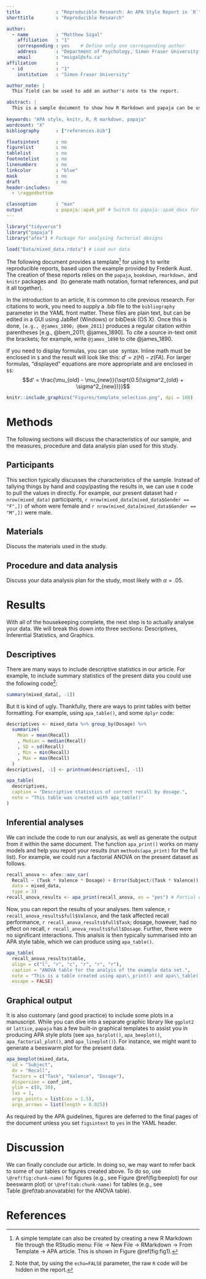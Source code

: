 ```yaml
---
title             : "Reproducible Research: An APA Style Report in `R`"
shorttitle        : "Reproducible Research"

author: 
  - name          : "Matthew Sigal"
    affiliation   : "1"
    corresponding : yes    # Define only one corresponding author
    address       : "Department of Psychology, Simon Fraser University, 8888 University Dr., Burnaby, British Columbia, Canada, V5A 1S6"
    email         : "msigal@sfu.ca"
affiliation       :
  - id            : "1"
    institution   : "Simon Fraser University"

author_note: |
  This field can be used to add an author's note to the report.

abstract: |
  This is a sample document to show how R Markdown and papaja can be used to prepare an APA style manuscript. This can be converted into a PDF or Word document, as needed.
  
keywords: "APA style, knitr, R, R markdown, papaja"
wordcount: "X"
bibliography      : ["references.bib"]

floatsintext      : no
figurelist        : no
tablelist         : no
footnotelist      : no
linenumbers       : no
linkcolor         : "blue"
mask              : no
draft             : no
header-includes:
  - \raggedbottom

classoption       : "man"
output            : papaja::apa6_pdf # Switch to papaja::apa6_docx for Word documents
---
```


```r
library("tidyverse") 
library("papaja")
library("afex") # Package for analysing factorial designs

load("Data/mixed_data.rdata") # Load our data
```

The following document provides a template[^1] for using `R` to write reproducible reports, based upon the example provided by Frederik Aust. The creation of these reports relies on the `papaja`, `bookdown`, `rmarkdown,` and `knitr` packages and \LaTeX\ (to generate math notation, format references, and put it all together). 

In the introduction to an article, it is common to cite previous research. For citations to work, you need to supply a .bib file to the `bibliography` parameter in the YAML front matter. These files are plain text, but can be edited in a GUI using JabRef (Windows) or bibDesk (OS X). Once this is done, `[e.g., @james_1890; @bem_2011]` produces a regular citation within parentheses [e.g., @bem_2011; @james_1890]. To cite a source in-text omit the brackets; for example, write `@james_1890` to cite @james_1890.

If you need to display formulas, you can use \LaTeX\ syntax. Inline math must be enclosed in `$` and the result will look like this: $d' = z(H) - z(FA)$. For larger formulas, "displayed" equations are more appropriate and are enclosed in `$$`:
$$d' = \frac{\mu_{old} - \mu_{new}}{\sqrt{0.5(\sigma^2_{old} + \sigma^2_{new})}}$$

[^1]: A simple template can also be created by creating a new R Markdown file through the RStudio menu: File $\rightarrow$ New File $\rightarrow$ RMarkdown $\rightarrow$ From Template $\rightarrow$ APA article. This is shown in Figure\ \@ref(fig:fig1).

```r
knitr::include_graphics("Figures/template_selection.png", dpi = 108)
```

# Methods

The following sections will discuss the characteristics of our sample, and the measures, procedure and data analysis plan used for this study. 

## Participants

This section typically discusses the characteristics of the sample. Instead of tallying things by hand and copy/pasting the results in, we can use `R` code to pull the values in directly. For example, our present dataset had `r nrow(mixed_data)` participants, `r nrow(mixed_data[mixed_data$Gender == "F",])` of whom were female and `r nrow(mixed_data[mixed_data$Gender == "M",])` were male.

## Materials

Discuss the materials used in the study.

## Procedure and data analysis

Discuss your data analysis plan for the study, most likely with $\alpha = .05$.

# Results

With all of the housekeeping complete, the next step is to actually analyse your data. We will break this down into three sections: Descriptives, Inferential Statistics, and Graphics.

## Descriptives

There are many ways to include descriptive statistics in our article. For example, to include summary statistics of the present data you could use the following code[^2]:

```r
summary(mixed_data[, -1])
```

[^2]: Note that, by using the `echo=FALSE` parameter, the raw `R` code will be hidden in the report.

But it is kind of ugly. Thankfully, there are ways to print tables with better formatting. For example, using `apa_table()`, and some `dplyr` code:

```r
descriptives <- mixed_data %>% group_by(Dosage) %>%
  summarize(
    Mean = mean(Recall)
    , Median = median(Recall)
    , SD = sd(Recall)
    , Min = min(Recall)
    , Max = max(Recall)
  )
descriptives[, -1] <- printnum(descriptives[, -1])

apa_table(
  descriptives,
  caption = "Descriptive statistics of correct recall by dosage.",
  note = "This table was created with apa_table()"
)
```

## Inferential analyses

We can include the code to run our analysis, as well as generate the output from it within the same document. The function `apa_print()` works on many models and help you report your results (run `methods(apa_print)` for the full list). For example, we could run a factorial ANOVA on the present dataset as follows.

```r
recall_anova <- afex::aov_car(
  Recall ~ (Task * Valence * Dosage) + Error(Subject/(Task * Valence)) + Dosage, 
  data = mixed_data,
  type = 3)
recall_anova_results <- apa_print(recall_anova, es = "pes") # Partial eta-square effect size
```

Now, you can report the results of your analyses. Item valence, `r recall_anova_results$full$Valence`, and the task affected recall performance, `r recall_anova_results$full$Task`; dosage, however, had no effect on recall, `r recall_anova_results$full$Dosage`. Further, there were no significant interactions. This analsis is then typically summarised into an APA style table, which we can produce using `apa_table()`.

```r
apa_table(
  recall_anova_results$table,
  align = c("l", "r", "c", "r", "r", "r"),
  caption = "ANOVA table for the analyis of the example data set.",
  note = "This is a table created using apa\\_print() and apa\\_table().", 
  escape = FALSE)
```

## Graphical output

It is also customary (and good practice) to include some plots in a manuscript. While you can dive into a separate graphic library like `ggplot2` or `lattice`, `papaja` has a few built-in graphical templates to assist you in producing APA style plots (see `apa_barplot()`, `apa_beeplot()`, `apa_factorial_plot()`, and `apa_lineplot()`). For instance, we might want to generate a beeswarm plot for the present data. 

```r
apa_beeplot(mixed_data,
  id = "Subject",
  dv = "Recall",
  factors = c("Task", "Valence", "Dosage"),
  dispersion = conf_int,
  ylim = c(0, 30),
  las = 1,
  args_points = list(cex = 1.5),
  args_arrows = list(length = 0.025))
```

As required by the APA guidelines, figures are deferred to the final pages of the document unless you set `figsintext` to `yes` in the YAML header.

# Discussion

We can finally conclude our article. In doing so, we may want to refer back to some of our tables or figures created above. To do so, use `\@ref(fig:chunk-name)` for figures (e.g., see Figure\ \@ref(fig:beeplot) for our beeswarm plot) or `\@ref(tab:chunk-name)` for tables (e.g., see Table\ \@ref(tab:anovatable) for the ANOVA table).

\newpage

# References

\begingroup
<!-- These lines ensure references are set with hanging indents in PDF documents; they are ignored in Word. -->
\setlength{\parindent}{-0.5in}
\setlength{\leftskip}{0.5in}

<div id="refs" custom-style="Bibliography"></div>
\endgroup
